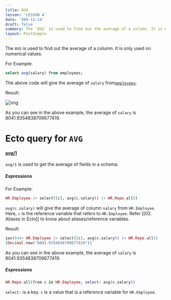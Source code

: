 ```yaml
---
title: AVG
lesson: 'LESSON 4'
date: '999-12-14'
draft: false
summary: The `AVG` is used to find out the average of a column. It is only used on numerical values.
layout: PostSimple
---
```


The `AVG` is used to find out the average of a column. It is only used on numerical values.

For Example:

``` SQL
select avg(salary) from employees;
```

The above code will give the average of `salary` from[`employees`](01.%20Introduction). 

Result:

![img](/static/images/Pastedimage20231116153449.png)

As you can see in the above example, the average of `salary` is 8041.9354838709677419.

# Ecto query for `AVG`

#### [avg/1](https://hexdocs.pm/ecto/Ecto.Query.API.html#avg/1)

`avg/1` is used to get the average of fields in a schema.  

##### Expressions

For Example:

``` Elixir
HR.Employee |> select([c], avg(c.salary)) |> HR.Repo.all()
```

`avg(c.salary)` will give the average of column `salary` from `HR.Employee`. Here, `c` is the reference variable that refers to `HR.Employee`. Refer [[02. Aliases in Ecto]] to know about aliases/reference variables.

Result:

```Elixir
iex(64)> HR.Employee |> select([c], avg(c.salary)) |> HR.Repo.all()
[Decimal.new("8041.9354838709677419")]
```

As you can see in the above example, the average of `salary` is 8041.9354838709677419.

##### Expressions

```Elixir
HR.Repo.all(from c in HR.Employee, select: avg(c.salary)) 
```

`select:` is a key. `c` is a value that is a reference variable for `HR.Employee`. 